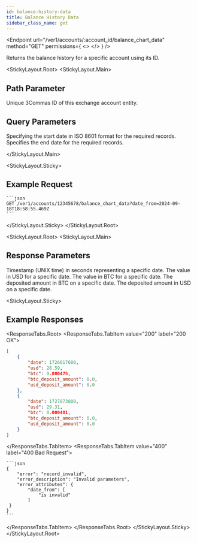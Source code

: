 ```yaml
---
id: balance-history-data
title: Balance History Data
sidebar_class_name: get
---
```



<Endpoint
  url="/ver1/accounts/:account_id/balance_chart_data"
  method="GET"
  permissions={
    <>
      <Permission title="Permission" description="ACCOUNTS_READ" />
      <Permission title="Security" description="SIGNED" />
    </>
  }
/>

Returns the balance history for a specific account using its ID.

<StickyLayout.Root>
<StickyLayout.Main>

## Path Parameter
<ApiParam name='account_id' type='integer' id="account_id" required>
    Unique 3Commas ID of this exchange account entity.
</ApiParam>

## Query Parameters
<ApiParam name='date_from' type='string' id="date_from" required>
    Specifying the start date in ISO 8601 format for the required records.
</ApiParam>

<ApiParam name='date_to' type='integer' id="date_to" required>
    Specifies the end date for the required records.
</ApiParam>

</StickyLayout.Main>

<StickyLayout.Sticky>

## Example Request

    ```json
    GET /ver1/accounts/12345678/balance_chart_data?date_from=2024-09-18T18:58:55.469Z
    ```

</StickyLayout.Sticky>
</StickyLayout.Root>

<StickyLayout.Root>
<StickyLayout.Main>

## Response Parameters

<ApiParam name='date_to' type='string' id="date_to">
    Timestamp (UNIX time) in seconds representing a specific date.
</ApiParam>

<ApiParam name='usd' type='string' id="usd">
   The value in USD for a specific date.
</ApiParam>
      
<ApiParam name='btc' type='string' id="btc">
   The value in BTC for a specific date.
</ApiParam>

<ApiParam name='btc_deposit_amount' type='string' id="btc_deposit_amount">
   The deposited amount in BTC on a specific date.
</ApiParam>

<ApiParam name='usd_deposit_amount' type='string' id="usd_deposit_amount">
   The deposited amount in USD on a specific date.
</ApiParam>   
</StickyLayout.Main>


<StickyLayout.Sticky>
## Example Responses

<ResponseTabs.Root>
<ResponseTabs.TabItem value="200" label="200 OK">

```json
[
    {
        "date": 1726617600,
        "usd": 28.59,
        "btc": 0.000475,
        "btc_deposit_amount": 0.0,
        "usd_deposit_amount": 0.0
    },
    {
        "date": 1727873800,
        "usd": 29.31,
        "btc": 0.000481,
        "btc_deposit_amount": 0.0,
        "usd_deposit_amount": 0.0
    }
]
```
</ResponseTabs.TabItem>
  <ResponseTabs.TabItem value="400" label="400 Bad Request">

    ```json
    {
        "error": "record_invalid",
        "error_description": "Invalid parameters",
        "error_attributes": {
            "date_from": [
                "is invalid"
            ]
     }
    }
    ```
  </ResponseTabs.TabItem>
    </ResponseTabs.Root>
    </StickyLayout.Sticky>
</StickyLayout.Root>